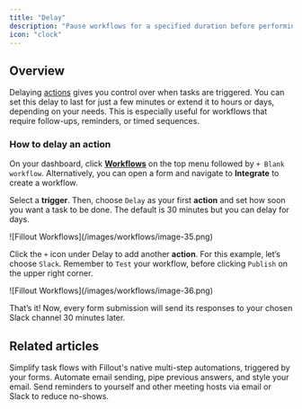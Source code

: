 ```yaml
---
title: "Delay"
description: "Pause workflows for a specified duration before performing tasks. Choose to delay for minutes, hours, or even days."
icon: "clock"
---
```


## Overview

Delaying [actions](/workflows) gives you control over when tasks are triggered. You can set this delay to last for just a few minutes or extend it to hours or days, depending on your needs. This is especially useful for workflows that require follow-ups, reminders, or timed sequences.

### How to delay an action

On your dashboard, click [**Workflows**](/workflows) on the top menu followed by `+ Blank workflow`. Alternatively, you can open a form and navigate to **Integrate** to create a workflow.

Select a **trigger**. Then, choose `Delay` as your first **action** and set how soon you want a task to be done. The default is 30 minutes but you can delay for days.

<Frame>
  ![Fillout Workflows](/images/workflows/image-35.png)
</Frame>

Click the `+` icon under Delay to add another **action**. For this example, let’s choose `Slack`. Remember to `Test` your workflow, before clicking `Publish` on the upper right corner.

<Frame style={{ width: '240px' , height: '331px' }}>
  ![Fillout Workflows](/images/workflows/image-36.png)
</Frame>

That’s it\! Now, every form submission will send its responses to your chosen Slack channel 30 minutes later.

## Related articles

<CardGroup cols={3}>
  <Card title="Workflows" icon="code-branch" iconType="regular" color="#FFC738" href="/workflows">
    Simplify task flows with Fillout's native multi-step automations, triggered by your forms.
  </Card>
  <Card title="Custom email notifications" icon="envelope-open-text" iconType="regular" color="#FFC738" href="/custom-emails">
    Automate email sending, pipe previous answers, and style your email.
  </Card>
  <Card title="Scheduling actions" icon="circle-calendar" iconType="regular" color="#FFC738" href="/scheduling-workflows">
    Send reminders to yourself and other meeting hosts via email or Slack to reduce no-shows.
  </Card>
</CardGroup>
